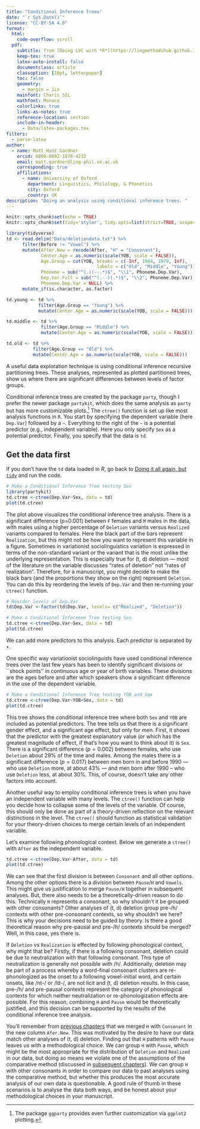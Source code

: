 ```yaml
---
title: "Conditional Inference Trees"
date: "`r Sys.Date()`"
license: "CC-BY-SA 4.0"
format: 
  html:
    code-overflow: scroll
  pdf:
    subtitle: from [Doing LVC with *R*](https://lingmethodshub.github.io/content/R/lvc_r/) 
    keep-tex: true
    latex-auto-install: false
    documentclass: article
    classoption: [10pt, letterpaper]
    toc: false
    geometry:
      - margin = 1in
    mainfont: Charis SIL
    mathfont: Monaco
    colorlinks: true
    links-as-notes: true
    reference-location: section
    include-in-header: 
      - Data/latex-packages.tex
filters:
  - parse-latex
author:
  - name: Matt Hunt Gardner
    orcid: 0000-0002-1878-4232
    email: matt.gardner@ling-phil.ox.ac.uk
    corresponding: true
    affiliations:
      - name: University of Oxford 
        department: Linguistics, Philology, & Phonetics
        city: Oxford
        country: UK
description: "Doing an analysis using conditional inference trees. "
---
```


```r
knitr::opts_chunk$set(echo = TRUE)
knitr::opts_chunk$set(tidy='styler', tidy.opts=list(strict=TRUE, scope="tokens", width.cutoff=50), tidy = TRUE)
```

```r
library(tidyverse)
td <- read.delim("Data/deletiondata.txt") %>%
      filter(Before != "Vowel") %>%
      mutate(After.New = recode(After, "H" = "Consonant"),  
             Center.Age = as.numeric(scale(YOB, scale = FALSE)),
             Age.Group = cut(YOB, breaks = c(-Inf, 1944, 1979, Inf), 
                                  labels = c("Old", "Middle", "Young")),
             Phoneme = sub("^(.)(--.*)$", "\\1", Phoneme.Dep.Var),
             Dep.Var.Full = sub("^(.--)(.*)$", "\\2", Phoneme.Dep.Var),
             Phoneme.Dep.Var = NULL) %>%
      mutate_if(is.character, as.factor)

td.young <- td %>% 
            filter(Age.Group == "Young") %>%
            mutate(Center.Age = as.numeric(scale(YOB, scale = FALSE)))

td.middle <- td %>% 
             filter(Age.Group == "Middle") %>%
             mutate(Center.Age = as.numeric(scale(YOB, scale = FALSE)))

td.old <- td %>% 
          filter(Age.Group == "Old") %>%
          mutate(Center.Age = as.numeric(scale(YOB, scale = FALSE)))
```


A useful data exploration technique is using conditional inference recursive partitioning trees. These analyses, represented as plotted partitioned trees, show us where there are significant differences between levels of factor groups.

Conditional inference trees are created by the package `party`, though I prefer the newer package `partykit`, which does the same analysis as `party` but has more customizable plots.[^1] The `ctree()` function is set up like most analysis functions in `R`. You start by specifying the dependent variable (here `Dep.Var`) followed by a `~`. Everything to the right of the `~` is a potential predictor (e.g., independent variable). Here  you only specify `Sex` as a potential predictor. Finally, you specify that the data is `td`.

[^1]: The package `ggparty` provides even further customization via `ggplot2` plotting.

::: {.callout-tip}
## Get the data first
If you don't have the `td` data loaded in *R*, go back to [Doing it all again, but `tidy`](https://lingmethodshub.github.io/content/R/lvc_r/050_lvcr.html) and run the code.
:::

```r
# Make a Conditional Inference Tree testing Sex
library(partykit)
td.ctree <-ctree(Dep.Var~Sex, data = td)
plot(td.ctree)
```

The plot above visualizes the conditional inference tree analysis. There is a significant difference (p=0.001) between `F` females and `M` males in the data, with males using a higher percentage of `Deletion` variants versus `Realized` variants compared to females. Here the black part of the bars represent `Realization`, but this might not be how you want to represent this variable in a figure. Sometimes in variationist sociolinguistics variation is expressed in terms of the non-standard variant or the variant that is the most unlike the underlying representation. This is especially true for (t, d) deletion --- most of the literature on the variable discusses "rates of deletion" not "rates of realization". Therefore, for a manuscript, you might decide to make the black bars (and the proportions they show on the right)  represent `Deletion`. You can do this by reordering the levels of `Dep.Var` and then re-running your `ctree()` function. 
```r
# Reorder levels of Dep.Var
td$Dep.Var <-factor(td$Dep.Var, levels= c("Realized", "Deletion"))

# Make a Conditional Inference Tree testing Sex
td.ctree <-ctree(Dep.Var~Sex, data = td)
plot(td.ctree)
```
We can add more predictors to this analysis. Each predictor is separated by  `+`. 

One specific way variationist sociolinguists have used conditional inference trees over the last few years has been to identify significant divisions or ``shock points'' in continuous age or year of birth variables. These divisions are the ages before and after which speakers show a significant difference in the use of  the dependent variable.

```r
# Make a Conditional Inference Tree testing YOB and Sex
td.ctree <-ctree(Dep.Var~YOB+Sex, data = td)
plot(td.ctree)
``` 
This tree shows the conditional inference tree where both `Sex` and `YOB` are included as potential predictors. The tree tells us that there is a significant gender effect, and a significant age effect, but only for men. First, it shows that the predictor with the greatest explanatory value (or which has the greatest magnitude of effect, if that's how you want to think about it) is `Sex`. There is a significant difference ($p=0.002$) between females, who use `Deletion` about  $29\%$ of the time and males. Among the males there is a significant difference ($p=0.017$) between men born in and before 1990 --- who use `Deletion` more, at about $43\%$  --- and men born after 1990 -- who use `Deletion` less, at about $30\%$.  This, of course, doesn't take any other factors into account. 


Another useful way to employ conditional inference trees is when you have an independent variable with many levels. The `ctree()` function can help you decide how  to collapse some of the levels of the variable. Of course, this should  only be done as part of a theory-driven reflection on the relevant distinctions in the level. The `ctree()` should function as statistical validation for your theory-driven choices to merge certain levels of an independent variable. 

Let's examine following phonological context. Below we generate a `ctree()` with `After` as the independent variable. 

```r
td.ctree <-ctree(Dep.Var~After, data = td)
plot(td.ctree)
```

We can see that the first division is between `Consonant` and all other options. Among the other options there is a division between `Pause`/`H` and `Vowels`. This might give us justification to merge `Pause/H` together in subsequent analyses. But, there also needs to be a theoretically-driven reason to do this. Technically `H` represents a consonant, so why shouldn't it be grouped with other consonants? Other analyses of (t, d) deletion group pre-/h/ contexts with other pre-consonant contexts, so why shouldn't we here? This is why your decisions need to be guided by theory. Is there a good theoretical reason why pre-pausal and pre-/h/ contexts should be merged? Well, in this case, yes there is. 

If `Deletion` vs `Realization` is effected by following phonological context, why might that be? Firstly, if there is a following consonant, deletion could be due to neutralization with that following consonant. This type of neutralization is generally not possible with /h/. Additionally, deletion may be part of a process whereby a word-final consonant clusters are re-phonologized as the onset to a following vowel-initial word, and certain onsets, like /nt-/ or /ld-/, are not licit and (t, d) deletion results. In this case, pre-/h/ and pre-pausal contexts represent the category of phonological contexts for which neither neutralization or re-phonologization effects are possible. For this reason, combining `H` and `Pause` would be theoretically justified, and this decision can be supported by the results of the conditional inference tree analysis.  

::: callout-warning
You'll remember from [previous chapters](https://lingmethodshub.github.io/content/R/lvc_r/040_lvcr.html) that we merged `H` with `Consonant` in the new column `Afer.New`. This was motivated by the desire to have our data match other analyses of (t, d) deletion. Finding out that `H` patterns with `Pause` leaves us with a methodological choice. We can group `H` with `Pause`, which might be the most appropriate for the distribution of `Deletion` and `Realized` in our data, but doing so means we violate one of the assumptions of the comparative method (discussed in [subsequent chapters](https://lingmethodshub.github.io/content/R/lvc_r/100_lvcr.html)). We can group `H` with other consonants in order to compare our data to past analyses using the comparative method, but whether this produces the most accurate analysis of our own data is questionable. A good rule of thumb in these scenarios is to analyse the data both ways, and be honest about your methodological choices in your manuscript. 
:::
